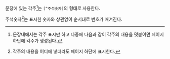
문장에 있는 각주[^1]는 `[^주석숫자]`의 형태로 사용한다.

[^1]: 문장내에서는 각주 표시만 하고 나중에 다음과 같이 각주의 내용을 덧붙이면 페이지 하단에 각주가 생성된다.

주석숫자[^3]는 표시한 숫자와 상관없이 순서대로 번호가 매겨진다.

[^3]: 각주의 내용을 어디에 넣더라도 페이지 하단에 표시한다.
